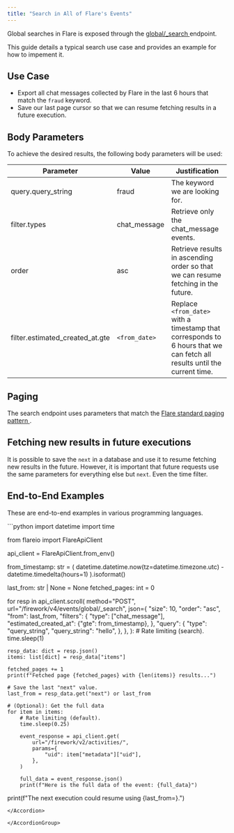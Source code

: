 ```yaml
---
title: "Search in All of Flare's Events"
---
```


Global searches in Flare is exposed through the
[global/_search <Icon icon="code" size={16} />](/api-reference/v4/endpoints/global-search)
endpoint.

This guide details a typical search use case and provides an example for how to impement it.


## Use Case

- Export all chat messages collected by Flare in the last 6 hours that match the `fraud` keyword.
- Save our last page cursor so that we can resume fetching results in a future execution.

## Body Parameters

To achieve the desired results, the following body parameters will be used:

| Parameter | Value | Justification |
| --------- | ----- | ------------- |
| query.query_string | fraud | The keyword we are looking for. |
| filter.types | chat_message | Retrieve only the chat_message events. |
| order | asc | Retrieve results in ascending order so that we can resume fetching in the future. |
| filter.estimated_created_at.gte | `<from_date>` | Replace `<from_date>` with a timestamp that corresponds to 6 hours that we can fetch all results until the current time.


## Paging

The search endpoint uses parameters that match the
[Flare standard paging pattern <Icon icon="book" size={16} />](/concepts/paging).


## Fetching new results in future executions

It is possible to save the `next` in a database and use it to resume fetching new results in the future.
However, it is important that future requests use the same parameters for everything else but `next`. Even the time filter.

## End-to-End Examples

These are end-to-end examples in various programming languages.

<AccordionGroup>

<Accordion title="Python SDK Example">
```python
import datetime
import time

from flareio import FlareApiClient


api_client = FlareApiClient.from_env()

from_timestamp: str = (
    datetime.datetime.now(tz=datetime.timezone.utc) - datetime.timedelta(hours=1)
).isoformat()

last_from: str | None = None
fetched_pages: int = 0

for resp in api_client.scroll(
    method="POST",
    url="/firework/v4/events/global/_search",
    json={
        "size": 10,
        "order": "asc",
        "from": last_from,
        "filters": {
            "type": ["chat_message"],
            "estimated_created_at": {"gte": from_timestamp},
        },
        "query": {
            "type": "query_string",
            "query_string": "hello",
        },
    },
):
    # Rate limiting (search).
    time.sleep(1)

    resp_data: dict = resp.json()
    items: list[dict] = resp_data["items"]

    fetched_pages += 1
    print(f"Fetched page {fetched_pages} with {len(items)} results...")

    # Save the last "next" value.
    last_from = resp_data.get("next") or last_from

    # (Optional): Get the full data
    for item in items:
        # Rate limiting (default).
        time.sleep(0.25)

        event_response = api_client.get(
            url="/firework/v2/activities/",
            params={
                "uid": item["metadata"]["uid"],
            },
        )

        full_data = event_response.json()
        print(f"Here is the full data of the event: {full_data}")

print(f"The next execution could resume using {last_from=}.")
```
</Accordion>

</AccordionGroup>
